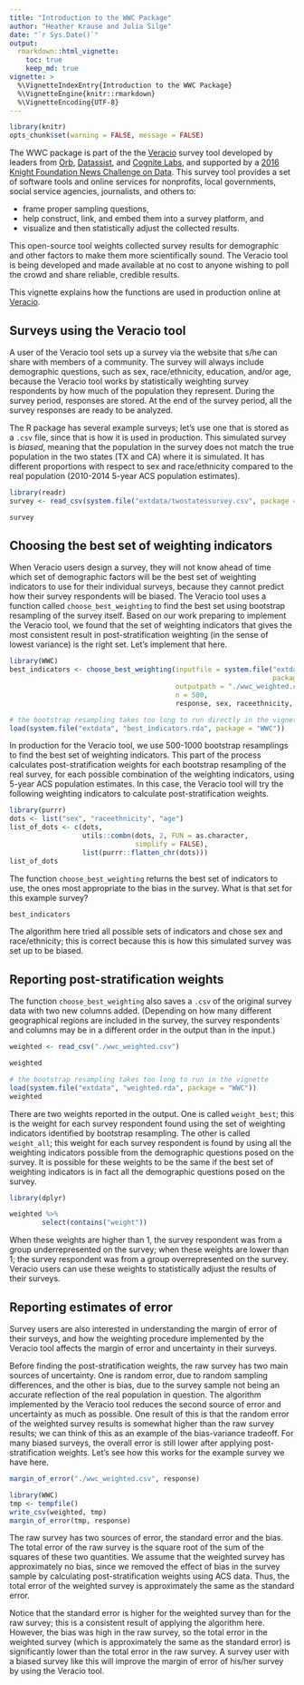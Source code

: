 ```yaml
---
title: "Introduction to the WWC Package"
author: "Heather Krause and Julia Silge"
date: "`r Sys.Date()`"
output:
  rmarkdown::html_vignette:
    toc: true
    keep_md: true
vignette: >
  %\VignetteIndexEntry{Introduction to the WWC Package}
  %\VignetteEngine{knitr::rmarkdown}
  %\VignetteEncoding{UTF-8}
---
```

  
```r
library(knitr)
opts_chunk$set(warning = FALSE, message = FALSE)
```

The WWC package is part of the the [Veracio](http://veracio.org/) survey tool developed by leaders from [Orb](http://www.orbmedia.org/), [Datassist](http://idatassist.com/), and [Cognite Labs](http://www.cognitelabs.com/), and supported by a [2016 Knight Foundation News Challenge on Data](http://idatassist.com/knight/). This survey tool provides a set of software tools and online services for nonprofits, local governments, social service agencies, journalists, and others to:

- frame proper sampling questions,
- help construct, link, and embed them into a survey platform, and 
- visualize and then statistically adjust the collected results.

This open-source tool weights collected survey results for demographic and other factors to make them more scientifically sound. The Veracio tool is being developed and made available at no cost to anyone wishing to poll the crowd and share reliable, credible results.

This vignette explains how the functions are used in production online at [Veracio](http://veracio.org/).

## Surveys using the Veracio tool

A user of the Veracio tool sets up a survey via the website that s/he can share with members of a community. The survey will always include demographic questions, such as sex, race/ethnicity, education, and/or age, because the Veracio tool works by statistically weighting survey respondents by how much of the population they represent. During the survey period, responses are stored. At the end of the survey period, all the survey responses are ready to be analyzed.

The R package has several example surveys; let's use one that is stored as a `.csv` file, since that is how it is used in production. This simulated survey is *biased*, meaning that the population in the survey does not match the true population in the two states (TX and CA) where it is simulated. It has different proportions with respect to sex and race/ethnicity compared to the real population (2010-2014 5-year ACS population estimates). 

```r
library(readr)
survey <- read_csv(system.file("extdata/twostatessurvey.csv", package = "WWC"))

survey
```

## Choosing the best set of weighting indicators

When Veracio users design a survey, they will not know ahead of time which set of demographic factors will be the best set of weighting indicators to use for their individual surveys, because they cannot predict how their survey respondents will be biased. The Veracio tool uses a function called `choose_best_weighting` to find the best set using bootstrap resampling of the survey itself. Based on our work preparing to implement the Veracio tool, we found that the set of weighting indicators that gives the most consistent result in post-stratification weighting (in the sense of lowest variance) is the right set. Let's implement that here.

```r
library(WWC)
best_indicators <- choose_best_weighting(inputfile = system.file("extdata/twostatessurvey.csv", 
                                                                 package = "WWC"),
                                         outputpath = "./wwc_weighted.csv",
                                         n = 500, 
                                         response, sex, raceethnicity, age)
```

```r
# the bootstrap resampling takes too long to run directly in the vignette
load(system.file("extdata", "best_indicators.rda", package = "WWC"))
```

In production for the Veracio tool, we use 500-1000 bootstrap resamplings to find the best set of weighting indicators. This part of the process calculates post-stratification weights for each bootstrap resampling of the real survey, for each possible combination of the weighting indicators, using 5-year ACS population estimates. In this case, the Veracio tool will try the following weighting indicators to calculate post-stratification weights.

```r
library(purrr)
dots <- list("sex", "raceethnicity", "age")
list_of_dots <- c(dots, 
                  utils::combn(dots, 2, FUN = as.character, 
                               simplify = FALSE), 
                  list(purrr::flatten_chr(dots)))
list_of_dots
```

The function `choose_best_weighting` returns the best set of indicators to use, the ones most appropriate to the bias in the survey. What is that set for this example survey?

```r
best_indicators
```

The algorithm here tried all possible sets of indicators and chose sex and race/ethnicity; this is correct because this is how this simulated survey was set up to be biased.

## Reporting post-stratification weights

The function `choose_best_weighting` also saves a `.csv` of the original survey data with two new columns added. (Depending on how many different geographical regions are included in the survey, the survey respondents and columns may be in a different order in the output than in the input.)

```r
weighted <- read_csv("./wwc_weighted.csv")

weighted
```

```r
# the bootstrap resampling takes too long to run in the vignette
load(system.file("extdata", "weighted.rda", package = "WWC"))
weighted
```

There are two weights reported in the output. One is called `weight_best`; this is the weight for each survey respondent found using the set of weighting indicators identified by bootstrap resampling. The other is called `weight_all`; this weight for each survey respondent is found by using all the weighting indicators possible from the demographic questions posed on the survey. It is possible for these weights to be the same if the best set of weighting indicators is in fact all the demographic questions posed on the survey.

```r
library(dplyr)

weighted %>% 
        select(contains("weight"))
```

When these weights are higher than 1, the survey respondent was from a group underrepresented on the survey; when these weights are lower than 1; the survey respondent was from a group overrepresented on the survey. Veracio users can use these weights to statistically adjust the results of their surveys.

## Reporting estimates of error

Survey users are also interested in understanding the margin of error of their surveys, and how the weighting procedure implemented by the Veracio tool affects the margin of error and uncertainty in their surveys.

Before finding the post-stratification weights, the raw survey has two main sources of uncertainty. One is random error, due to random sampling differences, and the other is bias, due to the survey sample not being an accurate reflection of the real population in question. The algorithm implemented by the Veracio tool reduces the second source of error and uncertainty as much as possible. One result of this is that the random error of the weighted survey results is somewhat higher than the raw survey results; we can think of this as an example of the bias-variance tradeoff. For many biased surveys, the overall error is still lower after applying post-stratification weights. Let's see how this works for the example survey we have here.

```r
margin_of_error("./wwc_weighted.csv", response)
```

```r
library(WWC)
tmp <- tempfile()
write_csv(weighted, tmp)
margin_of_error(tmp, response)
```

The raw survey has two sources of error, the standard error and the bias. The total error of the raw survey is the square root of the sum of the squares of these two quantities. We assume that the weighted survey has approximately no bias, since we removed the effect of bias in the survey sample by calculating post-stratification weights using ACS data. Thus, the total error of the weighted survey is approximately the same as the standard error.

Notice that the standard error is higher for the weighted survey than for the raw survey; this is a consistent result of applying the algorithm here. However, the bias was high in the raw survey, so the total error in the weighted survey (which is approximately the same as the standard error) is significantly lower than the total error in the raw survey. A survey user with a biased survey like this will improve the margin of error of his/her survey by using the Veracio tool.